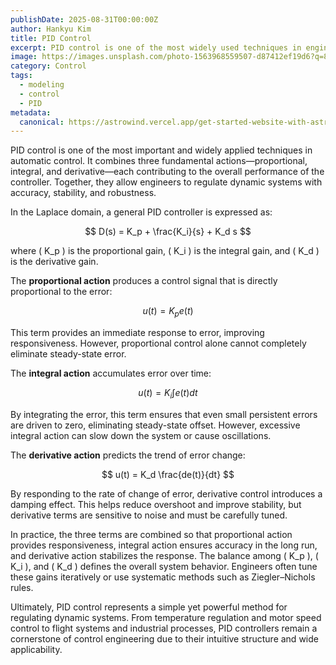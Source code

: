 ```yaml
---
publishDate: 2025-08-31T00:00:00Z
author: Hankyu Kim
title: PID Control
excerpt: PID control is one of the most widely used techniques in engineering, combining proportional, integral, and derivative actions to achieve stability, precision, and robustness in dynamic systems.
image: https://images.unsplash.com/photo-1563968559507-d87412ef19d6?q=80&w=1676&auto=format&fit=crop&ixlib=rb-4.1.0&ixid=M3wxMjA3fDB8MHxwaG90by1wYWdlfHx8fGVufDB8fHx8fA%3D%3D
category: Control
tags:
  - modeling
  - control
  - PID
metadata:
  canonical: https://astrowind.vercel.app/get-started-website-with-astro-tailwind-css
---
```


PID control is one of the most important and widely applied techniques in automatic control. It combines three fundamental actions—proportional, integral, and derivative—each contributing to the overall performance of the controller. Together, they allow engineers to regulate dynamic systems with accuracy, stability, and robustness.

In the Laplace domain, a general PID controller is expressed as:

$$
D(s) = K_p + \frac{K_i}{s} + K_d s
$$

where \( K_p \) is the proportional gain, \( K_i \) is the integral gain, and \( K_d \) is the derivative gain.

The **proportional action** produces a control signal that is directly proportional to the error:

$$
u(t) = K_p e(t)
$$

This term provides an immediate response to error, improving responsiveness. However, proportional control alone cannot completely eliminate steady-state error.

The **integral action** accumulates error over time:

$$
u(t) = K_i \int e(t) dt
$$

By integrating the error, this term ensures that even small persistent errors are driven to zero, eliminating steady-state offset. However, excessive integral action can slow down the system or cause oscillations.

The **derivative action** predicts the trend of error change:

$$
u(t) = K_d \frac{de(t)}{dt}
$$

By responding to the rate of change of error, derivative control introduces a damping effect. This helps reduce overshoot and improve stability, but derivative terms are sensitive to noise and must be carefully tuned.

In practice, the three terms are combined so that proportional action provides responsiveness, integral action ensures accuracy in the long run, and derivative action stabilizes the response. The balance among \( K_p \), \( K_i \), and \( K_d \) defines the overall system behavior. Engineers often tune these gains iteratively or use systematic methods such as Ziegler–Nichols rules.

Ultimately, PID control represents a simple yet powerful method for regulating dynamic systems. From temperature regulation and motor speed control to flight systems and industrial processes, PID controllers remain a cornerstone of control engineering due to their intuitive structure and wide applicability.
